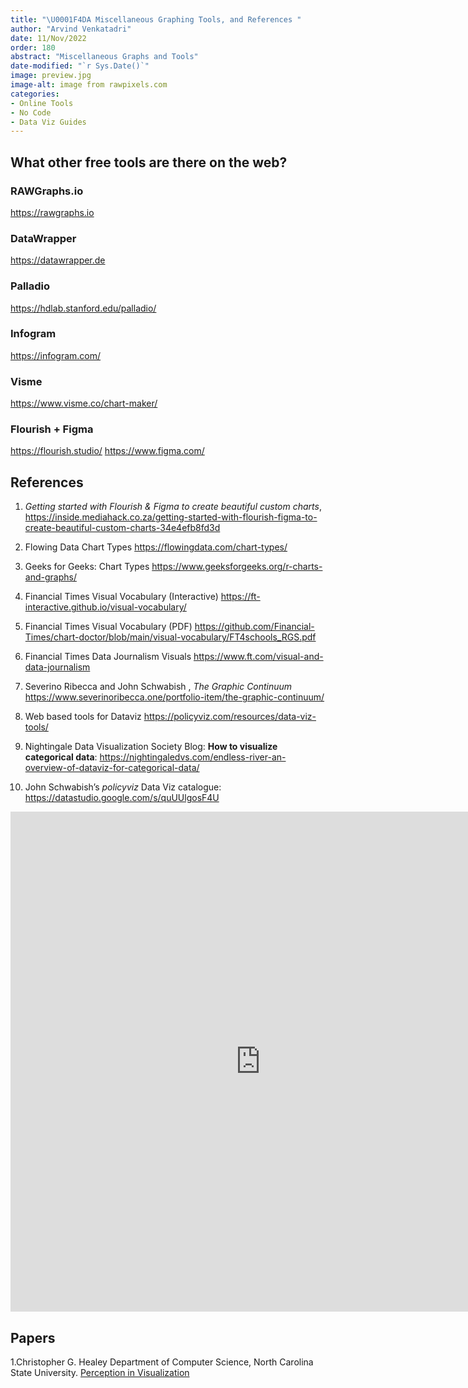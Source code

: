 ```yaml
---
title: "\U0001F4DA Miscellaneous Graphing Tools, and References "
author: "Arvind Venkatadri"
date: 11/Nov/2022
order: 180
abstract: "Miscellaneous Graphs and Tools"
date-modified: "`r Sys.Date()`"
image: preview.jpg
image-alt: image from rawpixels.com
categories:
- Online Tools
- No Code
- Data Viz Guides
---
```



## What other free tools are there on the web?

### RAWGraphs.io

<https://rawgraphs.io>

### DataWrapper

<https://datawrapper.de>

### Palladio

<https://hdlab.stanford.edu/palladio/>

### Infogram

<https://infogram.com/>

### Visme

<https://www.visme.co/chart-maker/>

### Flourish + Figma

<https://flourish.studio/> <https://www.figma.com/>

## References

1.  *Getting started with Flourish & Figma to create beautiful custom
    charts*,
    <https://inside.mediahack.co.za/getting-started-with-flourish-figma-to-create-beautiful-custom-charts-34e4efb8fd3d>

2.  Flowing Data Chart Types <https://flowingdata.com/chart-types/>

3.  Geeks for Geeks: Chart Types
    <https://www.geeksforgeeks.org/r-charts-and-graphs/>

4.  Financial Times Visual Vocabulary (Interactive)
    <https://ft-interactive.github.io/visual-vocabulary/>

5.  Financial Times Visual Vocabulary (PDF)
    <https://github.com/Financial-Times/chart-doctor/blob/main/visual-vocabulary/FT4schools_RGS.pdf>

6.  Financial Times Data Journalism Visuals
    <https://www.ft.com/visual-and-data-journalism>

7.  Severino Ribecca and John Schwabish , *The Graphic Continuum*
    <https://www.severinoribecca.one/portfolio-item/the-graphic-continuum/>

8.  Web based tools for Dataviz
    <https://policyviz.com/resources/data-viz-tools/>

9.  Nightingale Data Visualization Society Blog: **How to visualize
    categorical data**:
    <https://nightingaledvs.com/endless-river-an-overview-of-dataviz-for-categorical-data/>

10. John Schwabish's *policyviz* Data Viz catalogue:
    <https://datastudio.google.com/s/quUUlgosF4U>

<iframe width="800" height="800" src="https://datastudio.google.com/embed/reporting/eb2fea55-8eeb-440f-9c56-e8278266a368/page/vZWQB" frameborder="0" style="border:0" allowfullscreen>

</iframe>

## Papers

1.Christopher G. Healey Department of Computer Science, North Carolina
State University. [Perception in
Visualization](https://www.csc2.ncsu.edu/faculty/healey/PP/index.html)



